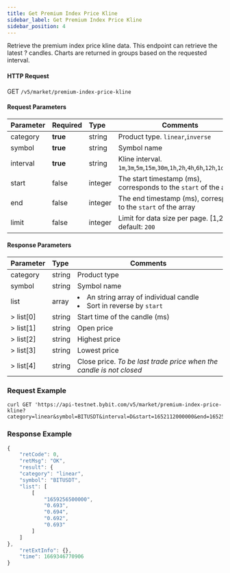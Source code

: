```yaml
---
title: Get Premium Index Price Kline
sidebar_label: Get Premium Index Price Kline
sidebar_position: 4
---
```


Retrieve the premium index price kline data. This endpoint can retrieve the latest ? candles. Charts are returned in groups based on the requested interval.

#### HTTP Request
GET `/v5/market/premium-index-price-kline`

#### Request Parameters
| Parameter | Required | Type | Comments|
|:----- |:-------|:-----|------|
|category |<b>true</b> |string |Product type. `linear`,`inverse`|
|symbol |<b>true</b> |string |Symbol name|
|interval |<b>true</b> |string |Kline interval. `1m`,`3m`,`5m`,`15m`,`30m`,`1h`,`2h`,`4h`,`6h`,`12h`,`1d`,`1w`,`1M`|
|start |false |integer |The start timestamp (ms), corresponds to the `start` of the array|
|end |false |integer |The end timestamp (ms), corresponds to the `start` of the array|
|limit |false |integer |Limit for data size per page. [1,200]. default: `200`|

#### Response Parameters
| Parameter | Type | Comments|
|:----- |:-----|----- |
|category |string |Product type |
|symbol |string |Symbol name |
|list |array |<li>An string array of individual candle</li><li>Sort in reverse by `start`</li>|
|> list[0] |string |Start time of the candle (ms) |
|> list[1] |string |Open price |
|> list[2] |string |Highest price |
|> list[3] |string |Lowest price |
|> list[4] |string |Close price. _To be last trade price when the candle is not closed_|

### Request Example

<Tabs>
<TabItem value="console" label="Console">

```http
curl GET 'https://api-testnet.bybit.com/v5/market/premium-index-price-kline?category=linear&symbol=BITUSDT&interval=D&start=1652112000000&end=1652544000000'
```

</TabItem>
</Tabs>

### Response Example

<Tabs>
<TabItem value="js linear" label="linear">

```javascript
{
    "retCode": 0,
    "retMsg": "OK",
    "result": {
    "category": "linear",
    "symbol": "BITUSDT",
    "list": [
        [
            "1659256500000",
            "0.693",
            "0.694",
            "0.692",
            "0.693"
        ]
    ]
},
    "retExtInfo": {},
    "time": 1669346770906
}
```
</TabItem>
</Tabs>